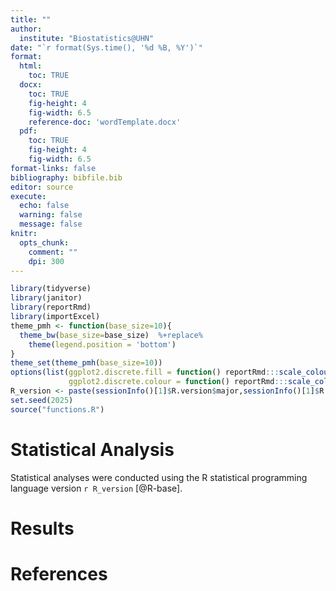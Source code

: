 ```yaml
---
title: ""
author: 
  institute: "Biostatistics@UHN" 
date: "`r format(Sys.time(), '%d %B, %Y')`"
format:
  html:
    toc: TRUE
  docx:
    toc: TRUE
    fig-height: 4
    fig-width: 6.5
    reference-doc: 'wordTemplate.docx'
  pdf:
    toc: TRUE
    fig-height: 4
    fig-width: 6.5
format-links: false
bibliography: bibfile.bib  
editor: source
execute: 
  echo: false
  warning: false
  message: false
knitr:
  opts_chunk: 
    comment: ""
    dpi: 300     
---
```


```r
library(tidyverse)
library(janitor)
library(reportRmd)
library(importExcel)
theme_pmh <- function(base_size=10){
  theme_bw(base_size=base_size)  %+replace% 
    theme(legend.position = 'bottom')
}
theme_set(theme_pmh(base_size=10))
options(list(ggplot2.discrete.fill = function() reportRmd:::scale_colour_reportRx(),
             ggplot2.discrete.colour = function() reportRmd:::scale_colour_reportRx()))
R_version <- paste(sessionInfo()[1]$R.version$major,sessionInfo()[1]$R.version$minor,sep=".")
set.seed(2025)
source("functions.R")

```


# Statistical Analysis

Statistical analyses were conducted using the R statistical programming language version `r R_version` [@R-base].


# Results


# References
<!-- This can be moved anywhere in the document

To add citations use [@citekey], where citekey is the key in the bibfile.bib file
See the R-base example. AI helpers are great for converting references to bibtex format
-->
::: {#refs}
:::

